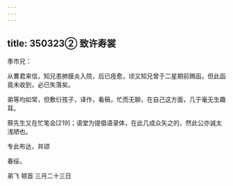 ```yaml
---
---
---
```

title: 350323② 致许寿裳
---




季巿兄：

从曹君来信，知兄患肺膜炎入院，后已痊愈，顷又知兄曾于二星期前赐函，但此函竟未收到，必已失落矣。

弟等均如常，但敷衍孩子，译作，看稿，忙而无聊，在自己这方面，几于毫无生趣耳。

蔡先生又在忙笔会[219]；语堂为提倡语录体，在此几成众矢之的，然此公亦诚太浅陋也。

专此布达，并颂

春绥。

弟飞 顿首 三月二十三日